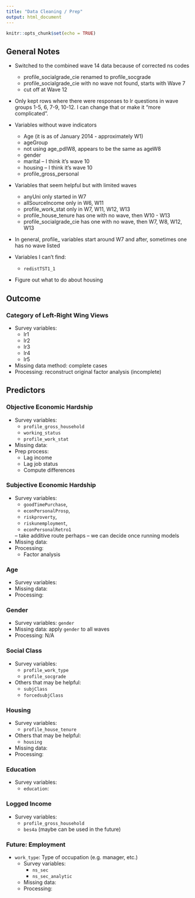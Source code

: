 ```yaml
---
title: "Data Cleaning / Prep"
output: html_document
---
```


```r
knitr::opts_chunk$set(echo = TRUE)
```

## General Notes

* Switched to the combined wave 14 data because of corrected ns codes
    + profile_socialgrade_cie renamed to profile_socgrade
    + profile_socialgrade_cie with no wave not found, starts with Wave 7
    + cut off at Wave 12
    
* Only kept rows where there were responses to lr questions in wave groups 1-5, 
6, 7-9, 10-12. I can change that or make it "more complicated".
  
* Variables without wave indicators
    + Age (it is as of January 2014 - approximately W1)
    + ageGroup
    + not using age_pdlW8, appears to be the same as ageW8
    + gender
    + marital -- I think it's wave 10
    + housing -- I think it's wave 10
    + profile_gross_personal
    
* Variables that seem helpful but with limited waves
    + anyUni only started in W7
    + allSourceIncome only in W6, W11
    + profile_work_stat only in W7, W11, W12, W13
    + profile_house_tenure has one with no wave, then W10 - W13
    + profile_socialgrade_cie has one with no wave, then W7, W8, W12, W13
  
* In general, profile_ variables start around W7 and after, sometimes one has no wave listed
  
* Variables I can't find:
    + `redistTST1_1`
  
* Figure out what to do about housing

## Outcome

### Category of Left-Right Wing Views

* Survey variables: 
    + lr1
    + lr2
    + lr3
    + lr4
    + lr5
* Missing data method: complete cases
* Processing: reconstruct original factor analysis (incomplete)

## Predictors

### Objective Economic Hardship

* Survey variables:
    + `profile_gross_household`
    + `working_status`
    + `profile_work_stat`
* Missing data:
* Prep process:
    + Lag income
    + Lag job status
    + Compute differences

### Subjective Economic Hardship

* Survey variables: 
    + `goodTimePurchase`, 
    + `econPersonalProsp`, 
    + `riskproverty`, 
    + `riskunemployment`, 
    + `econPersonalRetro1`
    
    -- take additive route perhaps
    -- we can decide once running models
* Missing data: 
* Processing:
    + Factor analysis
  
### Age

* Survey variables:
* Missing data:
* Processing:

### Gender

* Survey variables: `gender`
* Missing data: apply `gender` to all waves
* Processing: N/A

### Social Class

* Survey variables:
    + `profile_work_type`
    + `profile_socgrade`
* Others that may be helpful:
  + `subjClass`
  + `forcedsubjClass`

### Housing

* Survey variables:
    + `profile_house_tenure`
* Others that may be helpful:
    + `housing`
* Missing data:
* Processing:

### Education

* Survey variables:
    + `education`:

### Logged Income

* Survey variables:
    + `profile_gross_household`
    + `bes4a` (maybe can be used in the future)
    
### Future: Employment

* `work_type`: Type of occupation (e.g. manager, etc.)
    + Survey variables:
        - `ns_sec`
        - `ns_sec_analytic`
    + Missing data:
    + Processing:

